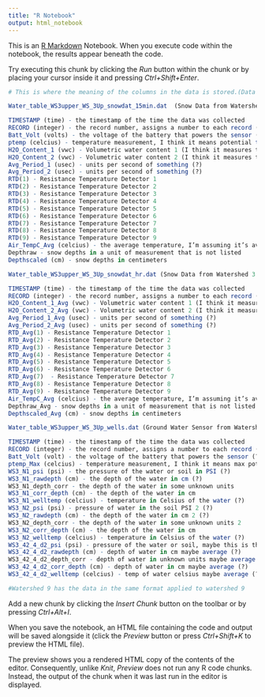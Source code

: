 ```yaml
---
title: "R Notebook"
output: html_notebook
---
```


This is an [R Markdown](http://rmarkdown.rstudio.com) Notebook. When you execute code within the notebook, the results appear beneath the code. 

Try executing this chunk by clicking the *Run* button within the chunk or by placing your cursor inside it and pressing *Ctrl+Shift+Enter*. 

```r
# This is where the meaning of the columns in the data is stored.(Data Dictionary)

Water_table_WS3upper_WS_3Up_snowdat_15min.dat  (Snow Data from Watershed 3 15 minute increments)

TIMESTAMP (time) - the timestamp of the time the data was collected
RECORD (integer) - the record number, assigns a number to each record (?)
Batt_Volt (volts) - the voltage of the battery that powers the sensor (?)
ptemp (celcius) - temperature measurement, I think it means potential temperature (?)
H2O_Content_1 (vwc) - Volumetric water content 1 (I think it measures the percentage of water in some medium)
H2O_Content_2 (vwc) - Volumetric water content 2 (I think it measures the percentage of water in some medium)
Avg_Period_1 (usec) - units per second of something (?)
Avg_Period_2 (usec) - units per second of something (?)
RTD(1) - Resistance Temperature Detector 1
RTD(2) - Resistance Temperature Detector 2
RTD(3) - Resistance Temperature Detector 3
RTD(4) - Resistance Temperature Detector 4
RTD(5) - Resistance Temperature Detector 5
RTD(6) - Resistance Temperature Detector 6
RTD(7) - Resistance Temperature Detector 7
RTD(8) - Resistance Temperature Detector 8
RTD(9) - Resistance Temperature Detector 9
Air_TempC_Avg (celcius) - the average temperature, I’m assuming it’s averaging the 9 temperatures from columns RTD1-9
Depthraw - snow depths in a unit of measurement that is not listed
Depthscaled (cm) - snow depths in centimeters

Water_table_WS3upper_WS_3Up_snowdat_hr.dat (Snow Data from Watershed 3 Hourly)

TIMESTAMP (time) - the timestamp of the time the data was collected
RECORD (integer) - the record number, assigns a number to each record (?)
H2O_Content_1_Avg (vwc) - Volumetric water content 1 (I think it measures the percentage of water in some medium)
H2O_Content_2_Avg (vwc) - Volumetric water content 2 (I think it measures the percentage of water in some medium)
Avg_Period_1_Avg (usec) - units per second of something (?)
Avg_Period_2_Avg (usec) - units per second of something (?)
RTD_Avg(1) - Resistance Temperature Detector 1
RTD_Avg(2) - Resistance Temperature Detector 2
RTD_Avg(3) - Resistance Temperature Detector 3
RTD_Avg(4) - Resistance Temperature Detector 4
RTD_Avg(5) - Resistance Temperature Detector 5
RTD_Avg(6) - Resistance Temperature Detector 6
RTD_Avg(7)  - Resistance Temperature Detector 7
RTD_Avg(8) - Resistance Temperature Detector 8
RTD_Avg(9) - Resistance Temperature Detector 9
Air_TempC_Avg (celcius) - the average temperature, I’m assuming it’s averaging the 9 temperatures from columns RTD1-9
Depthraw_Avg - snow depths in a unit of measurement that is not listed
Depthscaled_Avg (cm) - snow depths in centimeters

Water_table_WS3upper_WS_3Up_wells.dat (Ground Water Sensor from Watershed 3)

TIMESTAMP (time) - the timestamp of the time the data was collected
RECORD (integer) - the record number, assigns a number to each record (?)
Batt_Volt (volt) - the voltage of the battery that powers the sensor (?)
ptemp_Max (celcius) - temperature measurement, I think it means max potential temperature (?)
WS3_N1_psi (psi) - the pressure of the water or soil in PSI (?)
WS3_N1_rawdepth (cm) - the depth of the water in cm (?)
WS3_N1_depth_corr - the depth of the water in some unknown units
WS3_N1_corr_depth (cm) - the depth of the water in cm
WS3_N1_welltemp (celcius) - temperature in Celsius of the water (?)
WS3_N2_psi (psi) - pressure of water in the soil PSI 2 (?)
WS3_N2_rawdepth (cm) - the depth of the water in cm 2 (?)
WS3_N2_depth_corr - the depth of the water in some unknown units 2
WS3_N2_corr_depth (cm) - the depth of the water in cm
WS3_N2_welltemp (celcius) - temperature in Celsius of the water (?)
WS3_42_4_d2_psi (psi) - pressure of the water or soil, maybe this is the average of the two numbers (?)
WS3_42_4_d2_rawdepth (cm) - depth of water in cm maybe average (?)
WS3_42_4_d2_depth_corr - depth of water in unknown units maybe average (?)
WS3_42_4_d2_corr_depth (cm) - depth of water in cm maybe average (?)
WS3_42_4_d2_welltemp (celcius) - temp of water celsius maybe average (?)

#Watershed 9 has the data in the same format applied to watershed 9


```

Add a new chunk by clicking the *Insert Chunk* button on the toolbar or by pressing *Ctrl+Alt+I*.

When you save the notebook, an HTML file containing the code and output will be saved alongside it (click the *Preview* button or press *Ctrl+Shift+K* to preview the HTML file).

The preview shows you a rendered HTML copy of the contents of the editor. Consequently, unlike *Knit*, *Preview* does not run any R code chunks. Instead, the output of the chunk when it was last run in the editor is displayed.
